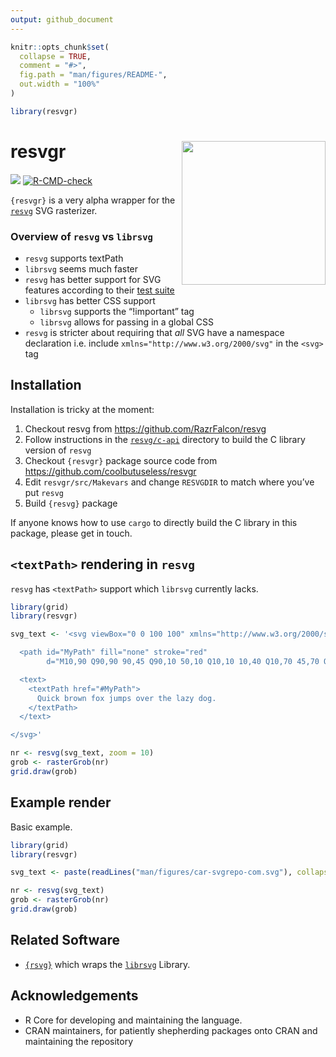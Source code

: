 ```yaml
---
output: github_document
---
```


<!-- README.md is generated from README.Rmd. Please edit that file -->

```r
knitr::opts_chunk$set(
  collapse = TRUE,
  comment = "#>",
  fig.path = "man/figures/README-",
  out.width = "100%"
)

library(resvgr)
```

# resvgr <img src="man/figures/logo-resvgr.png" align="right" width="230"/>

<!-- badges: start -->
![](https://img.shields.io/badge/cool-useless-green.svg)
[![R-CMD-check](https://github.com/coolbutuseless/resvgr/workflows/R-CMD-check/badge.svg)](https://github.com/coolbutuseless/resvgr/actions)
<!-- badges: end -->

`{resvgr}` is a very alpha wrapper for the 
[`resvg`](https://github.com/RazrFalcon/resvg) SVG rasterizer.


### Overview of `resvg` vs `librsvg`

* `resvg` supports textPath
* `librsvg` seems much faster 
* `resvg` has better support for SVG features according to their 
   [test suite](https://razrfalcon.github.io/resvg-test-suite/svg-support-table.html)
* `librsvg` has better CSS support
    * `librsvg` supports the "!important" tag
    * `librsvg` allows for passing in a global CSS
* `resvg` is stricter about requiring that *all* SVG have a namespace 
  declaration i.e. include `xmlns="http://www.w3.org/2000/svg"` in the 
  `<svg>` tag

## Installation

Installation is tricky at the moment:

1. Checkout resvg from [https://github.com/RazrFalcon/resvg](https://github.com/RazrFalcon/resvg)
2. Follow instructions in the [`resvg/c-api`](https://github.com/RazrFalcon/resvg/tree/master/c-api)
   directory to build the C library version of `resvg`
3. Checkout `{resvgr}` package source code from [https://github.com/coolbutuseless/resvgr](https://github.com/coolbutuseless/resvgr)
4. Edit `resvgr/src/Makevars` and change `RESVGDIR` to match where you've put `resvg`
5. Build `{resvg}` package


If anyone knows how to use `cargo` to directly build the C library in this package, 
please get in touch.


## `<textPath>` rendering in `resvg`

`resvg` has `<textPath>` support which `librsvg` currently lacks.

```r
library(grid)
library(resvgr)

svg_text <- '<svg viewBox="0 0 100 100" xmlns="http://www.w3.org/2000/svg">

  <path id="MyPath" fill="none" stroke="red"
        d="M10,90 Q90,90 90,45 Q90,10 50,10 Q10,10 10,40 Q10,70 45,70 Q70,70 75,50" />

  <text>
    <textPath href="#MyPath">
      Quick brown fox jumps over the lazy dog.
    </textPath>
  </text>

</svg>'

nr <- resvg(svg_text, zoom = 10)
grob <- rasterGrob(nr)
grid.draw(grob)
```

## Example render

Basic example.

```r
library(grid)
library(resvgr)

svg_text <- paste(readLines("man/figures/car-svgrepo-com.svg"), collapse = "\n")

nr <- resvg(svg_text)
grob <- rasterGrob(nr)
grid.draw(grob)
```


## Related Software

* [`{rsvg}`](https://cran.r-project.org/package=rsvg) which wraps 
the [`librsvg`](https://gitlab.gnome.org/GNOME/librsvg) Library.

## Acknowledgements

* R Core for developing and maintaining the language.
* CRAN maintainers, for patiently shepherding packages onto CRAN and maintaining
  the repository
